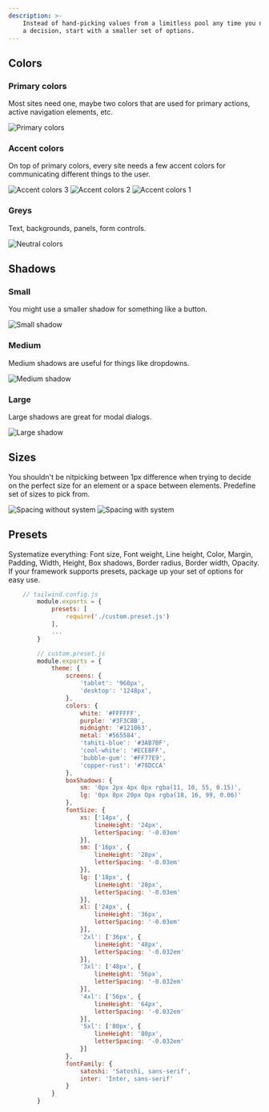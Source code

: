 ```yaml
---
description: >-
    Instead of hand-picking values from a limitless pool any time you need to make
    a decision, start with a smaller set of options.
---
```



## Colors

### Primary colors

Most sites need one, maybe two colors that are used for primary actions, active navigation elements, etc.

<img src="../.gitbook/assets/primary-colors.png" alt="Primary colors" />

### Accent colors

On top of primary colors, every site needs a few accent colors for communicating different things to the user.

<img src="../.gitbook/assets/accent3-colors.png" alt="Accent colors 3" />
<img src="../.gitbook/assets/accent2-colors.png" alt="Accent colors 2" />
<img src="../.gitbook/assets/accent1-colors.png" alt="Accent colors 1" />

### Greys

Text, backgrounds, panels, form controls.

<img src="../.gitbook/assets/neutral-colors.png" alt="Neutral colors" />

## Shadows

### Small

You might use a smaller shadow for something like a button.

<img src="../.gitbook/assets/shadow-small.png" alt="Small shadow" />

### Medium

Medium shadows are useful for things like dropdowns.

<img src="../.gitbook/assets/shadow-medium.png" alt="Medium shadow" />

### Large

Large shadows are great for modal dialogs.

<img src="../.gitbook/assets/shadow-large (1).png" alt="Large shadow" />

## Sizes

You shouldn't be nitpicking between 1px difference when trying to decide on the perfect size for an element or a space between elements. Predefine set of sizes to pick from.

<img src="../.gitbook/assets/spacing-nosys.png" alt="Spacing without system" />
<img src="../.gitbook/assets/spacing-sys.png" alt="Spacing with system" />

## Presets

Systematize everything: Font size, Font weight, Line height, Color, Margin, Padding, Width, Height, Box shadows, Border radius, Border width, Opacity. If your framework supports presets, package up your set of options for easy use.

```javascript
    // tailwind.config.js
        module.exports = {
            presets: [
                require('./custom.preset.js')
            ],
            ...
        }

        // custom.preset.js
        module.exports = {
            theme: {
                screens: {
                    'tablet': '960px',
                    'desktop': '1248px',
                },
                colors: {
                    white: '#FFFFFF',
                    purple: '#3F3CBB',
                    midnight: '#121063',
                    metal: '#565584',
                    'tahiti-blue': '#3AB7BF',
                    'cool-white': '#ECEBFF',
                    'bubble-gum': '#FF77E9',
                    'copper-rust': '#78DCCA'
                },
                boxShadows: {
                    sm: '0px 2px 4px 0px rgba(11, 10, 55, 0.15)',
                    lg: '0px 8px 20px Opx rgba(18, 16, 99, 0.06)'
                },
                fontSize: {
                    xs: ['14px', {
                        lineHeight: '24px',
                        letterSpacing: '-0.03em'
                    }],
                    sm: ['16px', {
                        lineHeight: '28px',
                        letterSpacing: '-0.03em'
                    }],
                    lg: ['18px', {
                        lineHeight: '28px',
                        letterSpacing: '-0.03em'
                    }],
                    xl: ['24px', {
                        lineHeight: '36px',
                        letterSpacing: '-0.03em'
                    }],
                    '2xl': ['36px', {
                        lineHeight: '48px',
                        letterSpacing: '-0.032em'
                    }],
                    '3xl': ['48px', {
                        lineHeight: '56px',
                        letterSpacing: '-0.032em'
                    }],
                    '4xl': ['56px', {
                        lineHeight: '64px',
                        letterSpacing: '-0.032em'
                    }],
                    '5xl': ['80px', {
                        lineHeight: '80px',
                        letterSpacing: '-0.032em'
                    }]
                },
                fontFamily: {
                    satoshi: 'Satoshi, sans-serif',
                    inter: 'Inter, sans-serif'
                }
            }
        }
```
